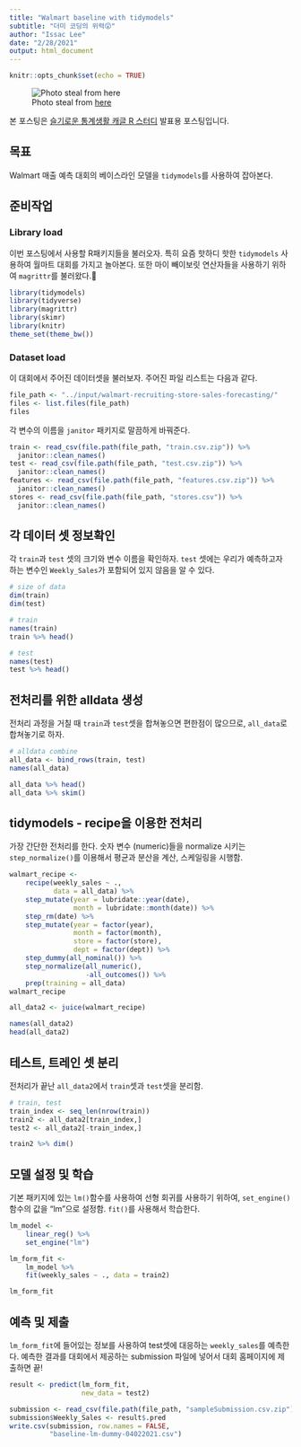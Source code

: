 ```yaml
---
title: "Walmart baseline with tidymodels"
subtitle: "더미 코딩의 위력😲"
author: "Issac Lee"
date: "2/28/2021"
output: html_document
---
```


```r
knitr::opts_chunk$set(echo = TRUE)
```

![Photo steal from [here](https://connectedremag.com/das-in-building-wireless/walmart-verizon-explore-testing-5g-in-some-stores/)](https://connectedremag.com/wp-content/uploads/2020/03/walmart-5G-connected-real-estate.png)

본 포스팅은 [슬기로운 통계생활 캐글 R 스터디](https://www.youtube.com/playlist?list=PLKtLBdGREmMlJCXjCpCi5B4KQ-TsFvAAi) 발표용 포스팅입니다.


## 목표

Walmart 매출 예측 대회의 베이스라인 모델을 `tidymodels`를 사용하여 잡아본다.

## 준비작업 {.tabset .tabset-fade}

### Library load

이번 포스팅에서 사용할 R패키지들을 불러오자. 특히 요즘 핫하디 핫한 `tidymodels` 사용하여 월마트 대회를 가지고 놀아본다. 또한 마이 빼이보릿 연산자들을 사용하기 위하여 `magrittr`를 불러왔다.🤣

```r
library(tidymodels)
library(tidyverse)
library(magrittr)
library(skimr)
library(knitr)
theme_set(theme_bw())
```

### Dataset load

이 대회에서 주어진 데이터셋을 불러보자. 주어진 파일 리스트는 다음과 같다.

```r
file_path <- "../input/walmart-recruiting-store-sales-forecasting/"
files <- list.files(file_path)
files
```
각 변수의 이름을 `janitor` 패키지로 말끔하게 바꿔준다.

```r
train <- read_csv(file.path(file_path, "train.csv.zip")) %>% 
  janitor::clean_names()
test <- read_csv(file.path(file_path, "test.csv.zip")) %>% 
  janitor::clean_names()
features <- read_csv(file.path(file_path, "features.csv.zip")) %>% 
  janitor::clean_names()
stores <- read_csv(file.path(file_path, "stores.csv")) %>% 
  janitor::clean_names()
```

## 각 데이터 셋 정보확인

각 `train`과 `test` 셋의 크기와 변수 이름을 확인하자. `test` 셋에는 우리가 예측하고자 하는 변수인 `Weekly_Sales`가 포함되어 있지 않음을 알 수 있다.

```r
# size of data
dim(train)
dim(test)

# train
names(train)
train %>% head()

# test
names(test)
test %>% head()
```

## 전처리를 위한 alldata 생성

전처리 과정을 거칠 때 `train`과 `test`셋을 합쳐놓으면 편한점이 많으므로, `all_data`로 합쳐놓기로 하자.

```r
# alldata combine
all_data <- bind_rows(train, test)
names(all_data)

all_data %>% head()
all_data %>% skim()
```

## tidymodels - recipe을 이용한 전처리

가장 간단한 전처리를 한다. 숫자 변수 (numeric)들을 normalize 시키는 `step_normalize()`를 이용해서 평균과 분산을 계산, 스케일링을 시행함.

```r
walmart_recipe <- 
    recipe(weekly_sales ~ .,
           data = all_data) %>% 
    step_mutate(year = lubridate::year(date),
                month = lubridate::month(date)) %>%
    step_rm(date) %>% 
    step_mutate(year = factor(year),
                month = factor(month),
                store = factor(store),
                dept = factor(dept)) %>% 
    step_dummy(all_nominal()) %>%
    step_normalize(all_numeric(), 
                   -all_outcomes()) %>% 
    prep(training = all_data)
walmart_recipe

all_data2 <- juice(walmart_recipe)

names(all_data2)
head(all_data2)
```

## 테스트, 트레인 셋 분리

전처리가 끝난 `all_data2`에서 `train`셋과 `test`셋을 분리함.

```r
# train, test
train_index <- seq_len(nrow(train))
train2 <- all_data2[train_index,]
test2 <- all_data2[-train_index,]

train2 %>% dim()
```

## 모델 설정 및 학습

기본 패키지에 있는 `lm()`함수를 사용하여 선형 회귀를 사용하기 위하여, `set_engine()` 함수의 값을 "lm"으로 설정함. `fit()`를 사용해서 학습한다.

```r
lm_model <- 
    linear_reg() %>% 
    set_engine("lm")

lm_form_fit <- 
    lm_model %>% 
    fit(weekly_sales ~ ., data = train2)

lm_form_fit
```

## 예측 및 제출

`lm_form_fit`에 들어있는 정보를 사용하여 test셋에 대응하는 `weekly_sales`를 예측한다. 예측한 결과를 대회에서 제공하는 submission 파일에 넣어서 대회 홈페이지에 제출하면 끝!

```r
result <- predict(lm_form_fit, 
                  new_data = test2)

submission <- read_csv(file.path(file_path, "sampleSubmission.csv.zip"))
submission$Weekly_Sales <- result$.pred
write.csv(submission, row.names = FALSE,
          "baseline-lm-dummy-04022021.csv")
```
